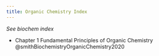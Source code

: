 ```yaml
---
title: Organic Chemistry Index
---
```


*See biochem index*

- Chapter 1 Fundamental Principles of Organic Chemistry @smithBiochemistryOrganicChemistry2020 



